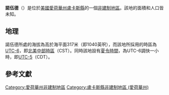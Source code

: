 {{noteTA
|G1=USState
|G2=地名
|G3=Unit
}}
{{Infobox settlement
|official_name            = 諾伍德
|native_name = Norwood
|settlement_type          = [[非建制地區|非建制地區]]
|image_skyline            = 
|imagesize                = 
|image_map                = 
|mapsize                  = 
|pushpin_map              = USA Iowa
|pushpin_label            = 諾伍德
|pushpin_label_position   = top
|pushpin_map_caption      = 諾伍德在愛荷華州的位置
|subdivision_type         = [[世界政區索引|國家]]
|subdivision_type1        = [[美国州份|州份]]
|subdivision_type2        = [[愛荷華州行政区划|縣]]
|subdivision_name         = [[美国|美国]]
|subdivision_name1        = [[愛荷華州|愛荷華州]]
|subdivision_name2        = [[盧卡斯縣_(愛荷華州)|盧卡斯縣]]
|elevation_ft             = 1040
|elevation_m              = 317
|area_total_km2           = 
|area_total_sq_mi         = 
|area_land_km2            = 
|area_land_sq_mi          = 
|area_water_km2           = 
|area_water_sq_mi         = 
|population_as_of         = 2010
|population_footnotes     = 
|population_total         = 
|population_metro         = 
|population_density_km2   = auto
|population_density_sq_mi = auto
|timezone                 = [[北美中部时区|北美中部时区]]
|utc_offset               = -6
|coordinates              = {{coord|41|07|00|N|93|28|44|W|display=inline,title}}
| coor_pinpoint           = 
| coordinates_footnotes   = 
|timezone_DST             = CDT
|utc_offset_DST           = -5
|postal_code_type         = [[美國郵區編號|郵區編號]]
|postal_code              = 
|area_code                = {{link-en|电话区号641|Area code 641|641}}
|blank_name = [[地名信息系统|GNIS ID]]
|blank_info = 459672<ref name="GNIS">{{cite gnis|459672|Norwood}}</ref>
}}
'''諾伍德'''（{{lang-en|Norwood}}）是位於[[美國|美國]][[愛荷華州|愛荷華州]][[盧卡斯縣_(愛荷華州)|盧卡斯縣]]的一個[[非建制地區|非建制地區]]。該地的面積和人口皆未知。

== 地理 ==
諾伍德所處的海拔為高於海平面317米（即1040英呎），而該地所採用的時區為[[UTC-6|UTC-6]]，即[[北美中部時區|北美中部時區]]（CST）。同時該地設有[[夏令時間|夏令時間]]，為UTC-6調快一小時，即[[UTC-5|UTC-5]]（CDT）。

== 參考文獻 ==
{{reflist}}

{{盧卡斯縣 (愛荷華州)}}

{{DEFAULTSORT:Norwood}}
[[Category:愛荷華州非建制地區|Category:愛荷華州非建制地區]]
[[Category:盧卡斯縣非建制地區_(愛荷華州)|Category:盧卡斯縣非建制地區 (愛荷華州)]]

{{Iowa-geo-stub}}